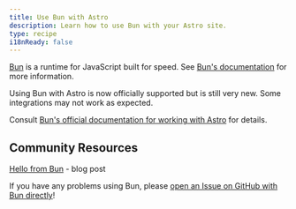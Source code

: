 ```yaml
---
title: Use Bun with Astro
description: Learn how to use Bun with your Astro site.
type: recipe
i18nReady: false
---
```


[Bun](https://bun.sh/) is a runtime for JavaScript built for speed. See [Bun's documentation](https://bun.sh/docs) for more information.

Using Bun with Astro is now officially supported but is still very new. Some integrations may not work as expected. 

Consult [Bun's official documentation for working with Astro](https://bun.sh/guides/ecosystem/astro) for details. 

## Community Resources

[Hello from Bun](https://blog.otterlord.dev/posts/hello-from-bun/) - blog post

If you have any problems using Bun, please [open an Issue on GitHub with Bun directly](https://github.com/oven-sh/bun/issues/new/choose)!
